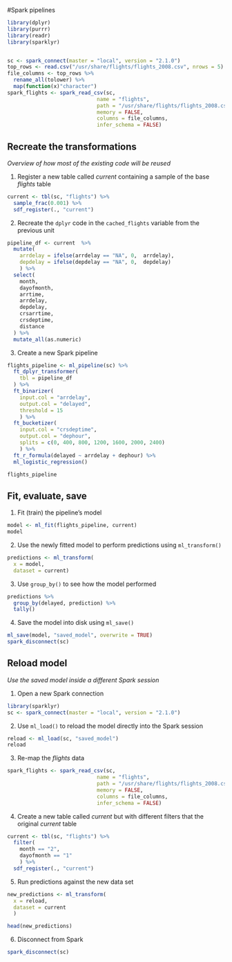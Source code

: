 #Spark pipelines

```r

library(dplyr)
library(purrr)
library(readr)
library(sparklyr)


sc <- spark_connect(master = "local", version = "2.1.0")
top_rows <- read.csv("/usr/share/flights/flights_2008.csv", nrows = 5)
file_columns <- top_rows %>% 
  rename_all(tolower) %>%
  map(function(x)"character")
spark_flights <- spark_read_csv(sc, 
                             name = "flights", 
                             path = "/usr/share/flights/flights_2008.csv", 
                             memory = FALSE, 
                             columns = file_columns, 
                             infer_schema = FALSE)

```

## Recreate the transformations 
*Overview of how most of the existing code will be reused*

1. Register a new table called *current* containing a sample of the base *flights* table
```r
current <- tbl(sc, "flights") %>%
  sample_frac(0.001) %>%
  sdf_register(., "current")
```

2. Recreate the `dplyr` code in the `cached_flights` variable from the previous unit
```r
pipeline_df <- current  %>%
  mutate(
    arrdelay = ifelse(arrdelay == "NA", 0,  arrdelay),
    depdelay = ifelse(depdelay == "NA", 0,  depdelay)
    ) %>%
  select(
    month,
    dayofmonth,
    arrtime,
    arrdelay,
    depdelay,
    crsarrtime,
    crsdeptime,
    distance
  ) %>%
  mutate_all(as.numeric)
```

3. Create a new Spark pipeline
```r
flights_pipeline <- ml_pipeline(sc) %>%
  ft_dplyr_transformer(
    tbl = pipeline_df
  ) %>%
  ft_binarizer(
    input.col = "arrdelay",
    output.col = "delayed",
    threshold = 15
    ) %>% 
  ft_bucketizer(
    input.col = "crsdeptime",
    output.col = "dephour",
    splits = c(0, 400, 800, 1200, 1600, 2000, 2400)
    ) %>% 
  ft_r_formula(delayed ~ arrdelay + dephour) %>%
  ml_logistic_regression() 

flights_pipeline


```

## Fit, evaluate, save


1. Fit (train) the pipeline's model
```r
model <- ml_fit(flights_pipeline, current)
model
```

2. Use the newly fitted model to perform predictions using `ml_transform()`
```r
predictions <- ml_transform(
  x = model, 
  dataset = current)
```

3. Use `group_by()` to see how the model performed
```r
predictions %>%
  group_by(delayed, prediction) %>%
  tally()
```

4. Save the model into disk using `ml_save()`
```r
ml_save(model, "saved_model", overwrite = TRUE)
spark_disconnect(sc)
```

## Reload model
*Use the saved model inside a different Spark session*

1. Open a new Spark connection
```r
library(sparklyr)
sc <- spark_connect(master = "local", version = "2.1.0")
```

2. Use `ml_load()` to reload the model directly into the Spark session
```r
reload <- ml_load(sc, "saved_model")
reload
```

3. Re-map the *flights* data
```r

spark_flights <- spark_read_csv(sc, 
                             name = "flights", 
                             path = "/usr/share/flights/flights_2008.csv", 
                             memory = FALSE, 
                             columns = file_columns, 
                             infer_schema = FALSE)
```

4.  Create a new table called *current* but with different filters that the original *current* table
```r
current <- tbl(sc, "flights") %>%
  filter(
    month == "2",
    dayofmonth == "1"
    ) %>% 
  sdf_register(., "current")
```

5. Run predictions against the new data set
```r
new_predictions <- ml_transform(
  x = reload, 
  dataset = current
  )

head(new_predictions)
```

6. Disconnect from Spark
```r
spark_disconnect(sc)
```
